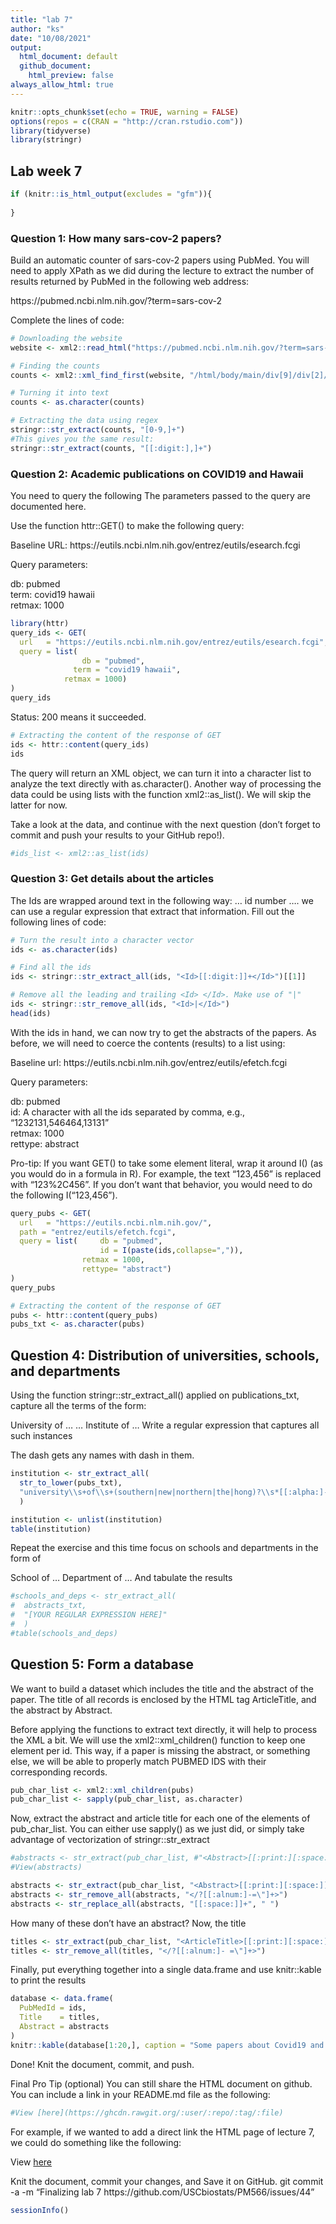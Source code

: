 ```yaml
---
title: "lab 7"
author: "ks"
date: "10/08/2021"
output:
  html_document: default
  github_document: 
    html_preview: false
always_allow_html: true
---
```


```r
knitr::opts_chunk$set(echo = TRUE, warning = FALSE)
options(repos = c(CRAN = "http://cran.rstudio.com"))
library(tidyverse)
library(stringr)
```

## Lab week 7 

```r
if (knitr::is_html_output(excludes = "gfm")){
  
}
```
### Question 1: How many sars-cov-2 papers?

Build an automatic counter of sars-cov-2 papers using PubMed. You will need to apply XPath as we did during the lecture to extract the number of results returned by PubMed in the following web address:

https://pubmed.ncbi.nlm.nih.gov/?term=sars-cov-2

Complete the lines of code:
```r
# Downloading the website
website <- xml2::read_html("https://pubmed.ncbi.nlm.nih.gov/?term=sars-cov-2")

# Finding the counts
counts <- xml2::xml_find_first(website, "/html/body/main/div[9]/div[2]/div[2]/div[1]/span")

# Turning it into text
counts <- as.character(counts)

# Extracting the data using regex
stringr::str_extract(counts, "[0-9,]+")
#This gives you the same result:
stringr::str_extract(counts, "[[:digit:],]+")
```

### Question 2: Academic publications on COVID19 and Hawaii

You need to query the following The parameters passed to the query are documented here.

Use the function httr::GET() to make the following query:

Baseline URL: https://eutils.ncbi.nlm.nih.gov/entrez/eutils/esearch.fcgi

Query parameters:    

db: pubmed    
term: covid19 hawaii    
retmax: 1000  

```r
library(httr)
query_ids <- GET(
  url   = "https://eutils.ncbi.nlm.nih.gov/entrez/eutils/esearch.fcgi",
  query = list(     
                db = "pubmed",
              term = "covid19 hawaii",
            retmax = 1000)
)
query_ids
```



Status: 200 means it succeeded.

```r
# Extracting the content of the response of GET
ids <- httr::content(query_ids)
ids
```



The query will return an XML object, we can turn it into a character list to analyze the text directly with as.character(). Another way of processing the data could be using lists with the function xml2::as_list(). We will skip the latter for now.

Take a look at the data, and continue with the next question (don’t forget to commit and push your results to your GitHub repo!).

```r
#ids_list <- xml2::as_list(ids)
```


### Question 3: Get details about the articles


The Ids are wrapped around text in the following way: <Id>... id number ...</Id>. we can use a regular expression that extract that information. Fill out the following lines of code:

```r
# Turn the result into a character vector
ids <- as.character(ids)

# Find all the ids 
ids <- stringr::str_extract_all(ids, "<Id>[[:digit:]]+</Id>")[[1]]

# Remove all the leading and trailing <Id> </Id>. Make use of "|"
ids <- stringr::str_remove_all(ids, "<Id>|</Id>")
head(ids)
```

With the ids in hand, we can now try to get the abstracts of the papers. As before, we will need to coerce the contents (results) to a list using:

Baseline url: https://eutils.ncbi.nlm.nih.gov/entrez/eutils/efetch.fcgi

Query parameters:  

db: pubmed  
id: A character with all the ids separated by comma, e.g., “1232131,546464,13131”  
retmax: 1000  
rettype: abstract  

Pro-tip: If you want GET() to take some element literal, wrap it around I() (as you would do in a formula in R). For example, the text "123,456" is replaced with "123%2C456". If you don’t want that behavior, you would need to do the following I("123,456").

```r
query_pubs <- GET(
  url   = "https://eutils.ncbi.nlm.nih.gov/",
  path = "entrez/eutils/efetch.fcgi",
  query = list(     db = "pubmed",
                    id = I(paste(ids,collapse=",")),
                retmax = 1000,
                rettype= "abstract")
)
query_pubs
```

```r
# Extracting the content of the response of GET
pubs <- httr::content(query_pubs)
pubs_txt <- as.character(pubs)
```


## Question 4: Distribution of universities, schools, and departments
Using the function stringr::str_extract_all() applied on publications_txt, capture all the terms of the form:

University of …
… Institute of …
Write a regular expression that captures all such instances

The dash gets any names with dash in them.
```r
institution <- str_extract_all(
  str_to_lower(pubs_txt),
  "university\\s+of\\s+(southern|new|northern|the|hong)?\\s*[[:alpha:]-]+|[[:alpha:]-]+\\s+institute\\s+of\\s+(southern|new|northern|the|marine)?\\s*[[:alpha:]-]+"
  ) 
```

```r
institution <- unlist(institution)
table(institution)
```

Repeat the exercise and this time focus on schools and departments in the form of

School of …
Department of …
And tabulate the results

```r
#schools_and_deps <- str_extract_all(
#  abstracts_txt,
#  "[YOUR REGULAR EXPRESSION HERE]"
#  )
#table(schools_and_deps)
```

## Question 5: Form a database
We want to build a dataset which includes the title and the abstract of the paper. The title of all records is enclosed by the HTML tag ArticleTitle, and the abstract by Abstract.

Before applying the functions to extract text directly, it will help to process the XML a bit. We will use the xml2::xml_children() function to keep one element per id. This way, if a paper is missing the abstract, or something else, we will be able to properly match PUBMED IDS with their corresponding records.

```r
pub_char_list <- xml2::xml_children(pubs)
pub_char_list <- sapply(pub_char_list, as.character)
```


Now, extract the abstract and article title for each one of the elements of pub_char_list. You can either use sapply() as we just did, or simply take advantage of vectorization of stringr::str_extract

```r
#abstracts <- str_extract(pub_char_list, #"<Abstract>[[:print:][:space:]]+</Abstract>")
#View(abstracts)
```

```r
abstracts <- str_extract(pub_char_list, "<Abstract>[[:print:][:space:]]+</Abstract>")
abstracts <- str_remove_all(abstracts, "</?[[:alnum:]-=\"]+>") 
abstracts <- str_replace_all(abstracts, "[[:space:]]+", " ")
```

How many of these don’t have an abstract? Now, the title

```r
titles <- str_extract(pub_char_list, "<ArticleTitle>[[:print:][:space:]]+</ArticleTitle>")
titles <- str_remove_all(titles, "</?[[:alnum:]- =\"]+>")
```

Finally, put everything together into a single data.frame and use knitr::kable to print the results

```r
database <- data.frame(
  PubMedId = ids,
  Title    = titles,
  Abstract = abstracts
)
knitr::kable(database[1:20,], caption = "Some papers about Covid19 and Hawaii")
```

Done! Knit the document, commit, and push.

Final Pro Tip (optional)
You can still share the HTML document on github. You can include a link in your README.md file as the following:

```r
#View [here](https://ghcdn.rawgit.org/:user/:repo/:tag/:file)
```

For example, if we wanted to add a direct link the HTML page of lecture 7, we could do something like the following:

View [here](https://ghcdn.rawgit.org/USCbiostats/PM566/master/website/static/slides/07-apis-regex/slides.html) 



Knit the document, commit your changes, and Save it on GitHub. 
git commit -a -m "Finalizing lab 7 https://github.com/USCbiostats/PM566/issues/44"


```r
sessionInfo()
```

